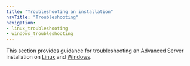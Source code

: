 ```yaml
---
title: "Troubleshooting an installation"
navTitle: "Troubleshooting"
navigation:
- linux_troubleshooting
- windows_troubleshooting
---
```


This section provides guidance for troubleshooting an Advanced Server installation on [Linux](linux_troubleshooting) and [Windows](windows_troubleshooting).
